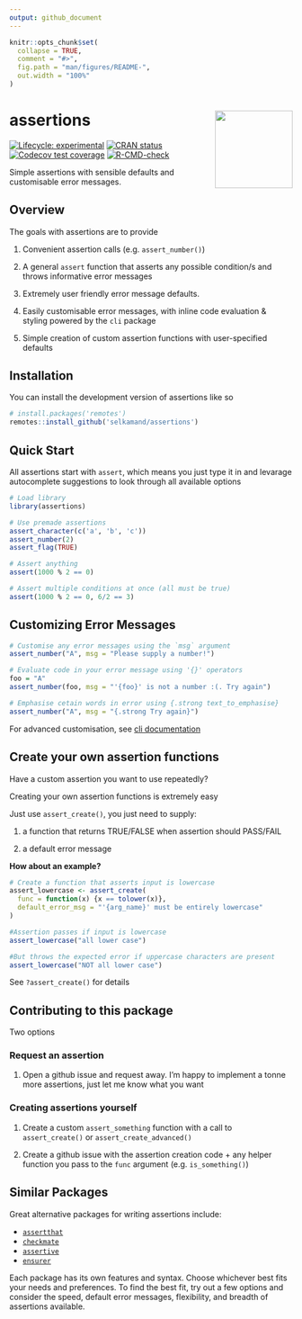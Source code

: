 ```yaml
---
output: github_document
---
```


<!-- README.md is generated from README.Rmd. Please edit that file -->

```r
knitr::opts_chunk$set(
  collapse = TRUE,
  comment = "#>",
  fig.path = "man/figures/README-",
  out.width = "100%"
)
```

# assertions <a href="https://selkamand.github.io/assertions/"><img src="man/figures/logo.png" align="right" height="138"/></a>

<!-- badges: start -->

[![Lifecycle: experimental](https://img.shields.io/badge/lifecycle-experimental-orange.svg)](https://lifecycle.r-lib.org/articles/stages.html#experimental) [![CRAN status](https://www.r-pkg.org/badges/version/assertions)](https://CRAN.R-project.org/package=assertions) [![Codecov test coverage](https://codecov.io/gh/selkamand/assertions/branch/main/graph/badge.svg)](https://app.codecov.io/gh/selkamand/assertions?branch=main) [![R-CMD-check](https://github.com/selkamand/assertions/actions/workflows/R-CMD-check.yaml/badge.svg)](https://github.com/selkamand/assertions/actions/workflows/R-CMD-check.yaml)

<!-- badges: end -->

Simple assertions with sensible defaults and customisable error messages.

## Overview

The goals with assertions are to provide

1.  Convenient assertion calls (e.g. `assert_number()`)

2.  A general `assert` function that asserts any possible condition/s and throws informative error messages

3.  Extremely user friendly error message defaults.

4.  Easily customisable error messages, with inline code evaluation & styling powered by the `cli` package

5.  Simple creation of custom assertion functions with user-specified defaults

## Installation

You can install the development version of assertions like so

``` r
# install.packages('remotes')
remotes::install_github('selkamand/assertions')
```

## Quick Start

All assertions start with `assert`, which means you just type it in and levarage autocomplete suggestions to look through all available options

```r
# Load library
library(assertions)

# Use premade assertions
assert_character(c('a', 'b', 'c'))
assert_number(2)
assert_flag(TRUE)

# Assert anything 
assert(1000 % 2 == 0)

# Assert multiple conditions at once (all must be true)
assert(1000 % 2 == 0, 6/2 == 3)
```

## Customizing Error Messages

```r
# Customise any error messages using the `msg` argument
assert_number("A", msg = "Please supply a number!")

# Evaluate code in your error message using '{}' operators
foo = "A"
assert_number(foo, msg = "'{foo}' is not a number :(. Try again")

# Emphasise cetain words in error using {.strong text_to_emphasise}
assert_number("A", msg = "{.strong Try again}")
```

For advanced customisation, see [cli documentation](https://cli.r-lib.org/reference/inline-markup.html?q=.strong#classes)

## Create your own assertion functions

Have a custom assertion you want to use repeatedly?

Creating your own assertion functions is extremely easy

Just use `assert_create()`, you just need to supply:

1.  a function that returns TRUE/FALSE when assertion should PASS/FAIL

2.  a default error message

**How about an example?**

```r
# Create a function that asserts input is lowercase 
assert_lowercase <- assert_create(
  func = function(x) {x == tolower(x)}, 
  default_error_msg = "'{arg_name}' must be entirely lowercase" 
)

#Assertion passes if input is lowercase
assert_lowercase("all lower case")

#But throws the expected error if uppercase characters are present
assert_lowercase("NOT all lower case") 
```

See `?assert_create()` for details

## Contributing to this package

Two options

### Request an assertion

1.  Open a github issue and request away. I'm happy to implement a tonne more assertions, just let me know what you want

### Creating assertions yourself

1.  Create a custom `assert_something` function with a call to `assert_create()` or `assert_create_advanced()`

2.  Create a github issue with the assertion creation code + any helper function you pass to the `func` argument (e.g. `is_something()`)

## Similar Packages

Great alternative packages for writing assertions include:

-   [`assertthat`](https://github.com/ropensci/assertthat)
-   [`checkmate`](https://github.com/HenrikBengtsson/checkmate)
-   [`assertive`](https://github.com/assertive/assertive)
-   [`ensurer`](https://github.com/HenrikBengtsson/ensurer)

Each package has its own features and syntax. Choose whichever best fits your needs and preferences. To find the best fit, try out a few options and consider the speed, default error messages, flexibility, and breadth of assertions available.
